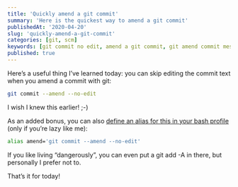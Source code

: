 ```yaml
---
title: 'Quickly amend a git commit'
summary: 'Here is the quickest way to amend a git commit'
publishedAt: '2020-04-20'
slug: 'quickly-amend-a-git-commit'
categories: [git, scm]
keywords: [git commit no edit, amend a git commit, git amend commit message, git edit commit message, git commit amend no edit, git amend no edit, git]
published: true
---
```


Here’s a useful thing I’ve learned today: you can skip editing the commit text when you amend a commit with git:

```bash
git commit --amend --no-edit
```

I wish I knew this earlier! ;-)

As an added bonus, you can also [define an alias for this in your bash profile](https://twitter.com/ThomasBurleson/status/1251499888979906560) (only if you’re lazy like me):

```bash
alias amend='git commit --amend --no-edit'
```

If you like living “dangerously”, you can even put a git add -A in there, but personally I prefer not to.

That’s it for today!

<BlogPostSignature />
